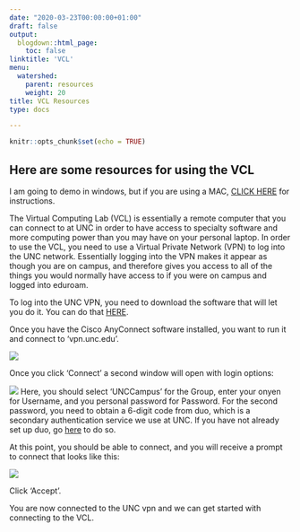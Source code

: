```yaml
---
date: "2020-03-23T00:00:00+01:00"
draft: false
output:
  blogdown::html_page:
    toc: false
linktitle: 'VCL'
menu:
  watershed:
    parent: resources
    weight: 20
title: VCL Resources
type: docs

---
```


```r
knitr::opts_chunk$set(echo = TRUE)
```

## Here are some resources for using the VCL

I am going to demo in windows, but if you are using a MAC, [CLICK HERE](/files/VCL_Mac_Setup.pdf) for instructions.

The Virtual Computing Lab (VCL) is essentially a remote computer that you can connect to at UNC in order to have access to specialty software and more computing power than you may have on your personal laptop. In order to use the VCL, you need to use a Virtual Private Network (VPN) to log into the UNC network. Essentially logging into the VPN makes it appear as though you are on campus, and therefore gives you access to all of the things you would normally have access to if you were on campus and logged into eduroam.

To log into the UNC VPN, you need to download the software that will let you do it. You can do that [HERE](https://uncch.service-now.com/kb_view.do?sysparm_article=KB0010155).

Once you have the Cisco AnyConnect software installed, you want to run it and connect to 'vpn.unc.edu'.

![](/img/watershed/vpn/vpn1.png)

Once you click 'Connect' a second window will open with login options:

![](/img/watershed/vpn/vpn2.png)
Here, you should select 'UNCCampus' for the Group, enter your onyen for Username, and you personal password for Password. For the second password, you need to obtain a 6-digit code from duo, which is a secondary authentication service we use at UNC. If you have not already set up duo, go [here](https://its.unc.edu/2-step/) to do so.

At this point, you should be able to connect, and you will receive a prompt to connect that looks like this:

![](/img/watershed/vpn/prompt.png)

Click 'Accept'.

You are now connected to the UNC vpn and we can get started with connecting to the VCL.
